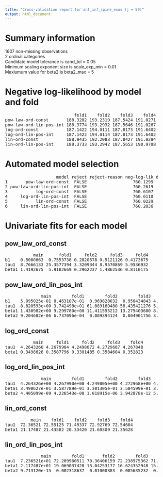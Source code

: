 ```yaml
---
title: "Cross-validation report for ant_inf_spine_exos (j = 59)"
output: html_document
---
```

# Summary information
1607 non-missing observations  
2 ordinal categories  
Candidate model tolerance is cand_tol = 0.05  
Minimum scaling exponent size is scale_exp_min = 0.01  
Maxiumum value for beta2 is beta2_max = 5  

# Negative log-likelihood by model and fold
<pre>
                           fold1    fold2    fold3    fold4  
pow-law-ord-const       188.3282 193.2319 187.5424 191.0271  
pow-law-ord-lin-pos-int 188.3774 193.2932 187.5646 191.0267  
log-ord-const           187.1422 194.0111 187.8173 191.6402  
log-ord-lin-pos-int     187.1422 194.0114 187.8173 191.6402  
lin-ord-const           188.9435 192.2083 187.8427 191.0284  
lin-ord-lin-pos-int     188.3733 193.2942 187.5653 190.9708  
</pre>
# Automated model selection
<pre>
                    model reject reject-reason neg-log-lik delta-neg-log-lik model-rank  
1       pow-law-ord-const  FALSE                  760.1295         0.1065889          2  
2 pow-law-ord-lin-pos-int  FALSE                  760.2619         0.2389342          4  
3           log-ord-const  FALSE                  760.6107         0.5877774          5  
4     log-ord-lin-pos-int  FALSE                  760.6110         0.5880612          6  
5           lin-ord-const  FALSE                  760.0229         0.0000000          1  
6     lin-ord-lin-pos-int  FALSE                  760.2036         0.1806662          3  
</pre>
# Univariate fits for each model
## pow_law_ord_const  
<pre>
           main      fold1     fold2     fold3     fold4  
b1    0.5080663  0.7553738 0.2820578 0.5121126 0.4173675  
tau1  8.7666133 25.3577394 3.3209344 8.9570869 5.9536932  
beta1 1.4192675  5.9182669 0.2962237 1.4862536 0.8110175  
</pre>
## pow_law_ord_lin_pos_int  
<pre>
              main        fold1        fold2        fold3        fold4  
b1    5.095025e-01 8.463107e-01  0.969828032  0.950434843 4.180960e-01  
tau1  8.820593e+00 3.742498e+01 61.889160480 58.435421276 5.972272e+00  
beta1 1.430982e+00 9.299780e+00 11.411555212 13.275403680 8.146978e-01  
beta2 9.204682e-06 6.737096e-04  0.009394124  0.004901756 3.749980e-06  
</pre>
## log_ord_const  
<pre>
           main     fold1     fold2     fold3    fold4  
tau1  4.2643260 4.2679904 4.2498072 4.2729687 4.267848  
beta1 0.3498628 0.3587796 0.3301485 0.3584604 0.352823  
</pre>
## log_ord_lin_pos_int  
<pre>
              main        fold1        fold2        fold3        fold4  
tau1  4.264326e+00 4.267990e+00 4.249805e+00 4.272968e+00 4.267848e+00  
beta1 3.498627e-01 3.587789e-01 3.301305e-01 3.584599e-01 3.528229e-01  
beta2 4.405099e-09 4.226543e-08 1.018915e-06 3.942878e-12 5.342987e-10  
</pre>
## lin_ord_const  
<pre>
          main    fold1    fold2    fold3    fold4  
tau1  72.36521 72.55125 71.49337 72.92769 72.54604  
beta1 21.17487 21.43582 20.33420 21.60309 21.35628  
</pre>
## lin_ord_lin_pos_int  
<pre>
              main        fold1       fold2        fold3        fold4  
tau1  7.236521e+01 72.209960511 70.36406159 72.238575362 71.746671013  
beta1 2.117487e+01 19.069037428 13.04253177 16.624352948 15.460703065  
beta2 9.713120e-15  0.002318637  0.01000383  0.005635232  0.007153712  
</pre>
